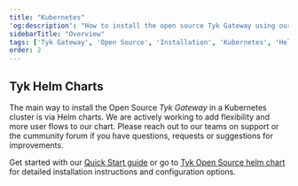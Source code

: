 ```yaml
---
title: "Kubernetes"
'og:description': "How to install the open source Tyk Gateway using our Kubernetes Helm Chart and the Tyk Operator"
sidebarTitle: "Overview"
tags: ['Tyk Gateway', 'Open Source', 'Installation', 'Kubernetes', 'Helm Chart', 'Tyk Operator']
order: 2
---
```


## Tyk Helm Charts
The main way to install the Open Source *Tyk Gateway* in a Kubernetes cluster is via Helm charts. 
We are actively working to add flexibility and more user flows to our chart. Please reach out
to our teams on support or the cummunity forum if you have questions, requests or suggestions for improvements.

Get started with our [Quick Start guide](/tyk-oss/ce-helm-chart-new) or go to [Tyk Open Source helm chart](/product-stack/tyk-charts/tyk-oss-chart) for detailed installation instructions and configuration options.
